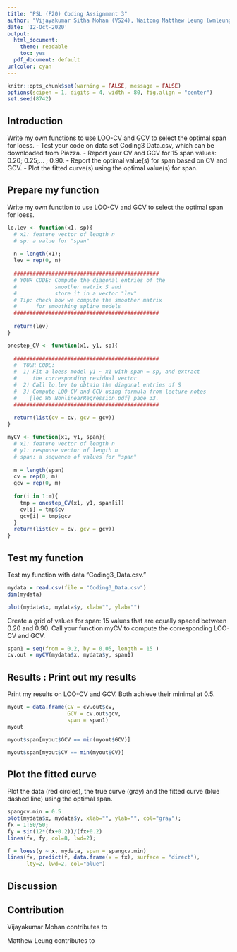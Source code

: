 ```yaml
---
title: "PSL (F20) Coding Assignment 3"
author: "Vijayakumar Sitha Mohan (VS24), Waitong Matthew Leung (wmleung2)"
date: '12-Oct-2020'
output:
  html_document: 
    theme: readable
    toc: yes
  pdf_document: default
urlcolor: cyan
---
```



```r
knitr::opts_chunk$set(warning = FALSE, message = FALSE)
options(scipen = 1, digits = 4, width = 80, fig.align = "center")
set.seed(8742)
```

## Introduction

Write my own functions to use LOO-CV and GCV to select the optimal span for loess.
- Test your code on data set Coding3 Data.csv, which can be downloaded from Piazza.
- Report your CV and GCV for 15 span values: 0.20; 0.25;... ; 0.90.
- Report the optimal value(s) for span based on CV and GCV.
- Plot the fitted curve(s) using the optimal value(s) for span.


## Prepare my function

Write my own function to use LOO-CV and GCV to select the optimal span for loess.

```r

lo.lev <- function(x1, sp){
  # x1: feature vector of length n
  # sp: a value for "span"
  
  n = length(x1);
  lev = rep(0, n)
  
  ##############################################
  # YOUR CODE: Compute the diagonal entries of the 
  #            smoother matrix S and 
  #            store it in a vector "lev"
  # Tip: check how we compute the smoother matrix
  #      for smoothing spline models
  ##############################################
  
  return(lev)
}

onestep_CV <- function(x1, y1, sp){
  
  ##############################################
  #  YOUR CODE: 
  #  1) Fit a loess model y1 ~ x1 with span = sp, and extract 
  #     the corresponding residual vector
  #  2) Call lo.lev to obtain the diagonal entries of S
  #  3) Compute LOO-CV and GCV using formula from lecture notes
  #    [lec_W5_NonlinearRegression.pdf] page 33. 
  ##############################################
  
  return(list(cv = cv, gcv = gcv))
}

myCV <- function(x1, y1, span){
  # x1: feature vector of length n
  # y1: response vector of length n
  # span: a sequence of values for "span"
  
  m = length(span)
  cv = rep(0, m)
  gcv = rep(0, m)
  
  for(i in 1:m){
    tmp = onestep_CV(x1, y1, span[i])
    cv[i] = tmp$cv
    gcv[i] = tmp$gcv
  }
  return(list(cv = cv, gcv = gcv))
}

```



## Test my function

Test my function with data "Coding3_Data.csv."

```r

mydata = read.csv(file = "Coding3_Data.csv")
dim(mydata)


```


```r
plot(mydata$x, mydata$y, xlab="", ylab="")

```


Create a grid of values for span: 15 values that are equally spaced between 0.20 and 0.90. Call your function myCV to compute the corresponding LOO-CV and GCV.

```r

span1 = seq(from = 0.2, by = 0.05, length = 15 )
cv.out = myCV(mydata$x, mydata$y, span1)

```


## Results : Print out my results

Print my results on LOO-CV and GCV. Both achieve their minimal at 0.5.

```r

myout = data.frame(CV = cv.out$cv, 
                   GCV = cv.out$gcv, 
                   span = span1)
myout

```


```r

myout$span[myout$GCV == min(myout$GCV)]

```


```r

myout$span[myout$CV == min(myout$CV)]

```


## Plot the fitted curve

Plot the data (red circles), the true curve (gray) and the fitted curve (blue dashed line) using the optimal span.

```r

spangcv.min = 0.5
plot(mydata$x, mydata$y, xlab="", ylab="", col="gray");
fx = 1:50/50;
fy = sin(12*(fx+0.2))/(fx+0.2)
lines(fx, fy, col=8, lwd=2);

```


```r

f = loess(y ~ x, mydata, span = spangcv.min)
lines(fx, predict(f, data.frame(x = fx), surface = "direct"), 
      lty=2, lwd=2, col="blue")


```



## Discussion

## Contribution

Vijayakumar Mohan contributes to 

Matthew Leung contributes to 
